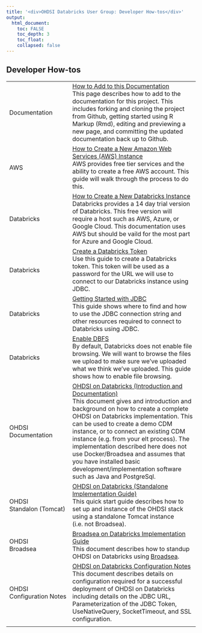 ---
title: '<div>OHDSI Databricks User Group: Developer How-tos</div>'
output:
  html_document:
    toc: FALSE
    toc_depth: 3
    toc_float:
    collapsed: false
---

<h2>Developer How-tos</h2>

<table class="table">
  <!--
  *
  * How to Add to this Documentation
  *
  * -->
  <tr>
    <td>Documentation</td>
    <td>
      [How to Add to this Documentation](developer-how-tos_documentation.html)<br/>
      This page describes how to add to the documentation for this project. 
      This includes forking and cloning the project from Github, 
      getting started using R Markup (Rmd), 
      editing and previewing a new page, 
      and committing the updated documentation back up to Github.  
    </td>
  </tr>
  <!--
  *
  * How to Create a New AWS Instance
  *
  * -->
  <tr>
    <td>AWS</td>
    <td>
      <a href="developer-how-tos_aws_setup.html">
        How to Create a New Amazon Web Services (AWS) Instance
      </a>
      <br/>
      AWS provides free tier services and the ability to create a free AWS account. 
      This guide will walk through the process to do this. 
    </td>
  </tr>
  <!--
  *
  * How to Create a New Databricks Instance
  *
  * -->
  <tr>
    <td>Databricks</td>
    <td>
      <a href="developer-how-tos_databricks-create-new-instance.html">
        How to Create a New Databricks Instance
      </a>
      <br/>
      Databricks provides a 14 day trial version of Databricks. 
      This free version will require a host such as AWS, Azure, or Google Cloud. 
      This documentation uses AWS but should be vaild for the most part for Azure and Google Cloud. 
    </td>
  </tr>
  <!--
  *
  * Create a Databricks Token
  *
  * -->
  <tr>
    <td>Databricks</td>
    <td>
      <a href="developer-how-tos_databricks-token.html">Create a Databricks Token</a>
      <br/>
      Use this guide to create a Databricks token. 
      This token will be used as a password for the URL we will use to connect to our Databricks instance using JDBC.
    </td>
  </tr>
  <!--
  *
  * Getting Started with JDBC
  *
  * -->
  <tr>
    <td>Databricks</td>
    <td>
      <a href="developer-how-tos_databricks-jdbc.html">Getting Started with JDBC</a>
      <br/>
      This guide shows where to find and how to use the JDBC connection string and other resources required to connect to Databricks using JDBC.
    </td>
  </tr>
  <!--
  *
  * Enable DBFS
  *
  * -->
  <tr>
    <td>Databricks</td>
    <td>
      <a href="developer-how-tos_databricks-enable-dbfs.html">Enable DBFS</a>
      <br/>
      By default, Databricks does not enable file browsing. 
      We will want to browse the files we upload to make sure we've uploaded what we think we've uploaded. 
      This guide shows how to enable file browsing. 
    </td>
  </tr>
  <!--
  *
  * OHDSI on Databricks (Introduction and Documentation)
  *
  * -->
  <tr>
    <td><nobr>OHDSI<br/>Documentation</td>
    <td>
    <a href="./developer-how-tos_ohdsi-on-databricks.html">OHDSI on Databricks (Introduction and Documentation)</a>
    <br/>
      This document gives and introduction and background on how to create a complete OHDSI on Databricks implementation. 
      This can be used to create a demo CDM instance, or to connect an existing CDM instance (e.g. from your elt process). 
      The implementation described here does not use Docker/Broadsea 
      and assumes that you have installed basic development/implementation software 
      such as Java and PostgreSql. 
    </td>
  </tr>
  <!--
  *
  * OHDSI on Databricks (Standalone Implementation Guide)
  *
  * -->
  <tr>
    <td><nobr>OHDSI<br/>Standalon&nbsp;(Tomcat)</td>
    <td>
    <a href="./developer-how-tos_ohdsi-on-databricks_quickstart-guide.html">OHDSI on Databricks (Standalone Implementation Guide)</a>
    <br/>
      This quick start guide describes how to set up and instance of the OHDSI stack using a standalone Tomcat instance (i.e. not Broadsea). 
    </td>
  </tr>
  <!--
  *
  * Broadsea on Databricks
  *
  * -->
  <tr>
    <td><nobr>OHDSI<br/>Broadsea</td>
    <td>
      <a href="./developer-how-tos_broadsea.html">Broadsea on Databricks Implementation Guide</a>
      <br/>
      This document describes how to standup OHDSI on Databricks using 
      <a href="https://github.com/OHDSI/Broadsea">Broadsea</a>.
    </td>
  </tr>
  <!--
  *
  * OHDSI on Databricks Configuration Notes
  *
  * -->
  <tr>
    <td><nobr>OHDSI<br/>Configuration&nbsp;Notes</td>
    <td>
      <a href="./developer-how-tos_ohdsi-on-databricks-url.html">OHDSI on Databricks Configuration Notes</a>
      <br/>
      This document describes details on configuration required for a successful deployment of OHDSI on Databricks 
      including details on the JDBC URL, Parameterization of the JDBC Token, UseNativeQuery, SocketTimeout, and SSL configuration. 
    </td>
  </tr>
  <!--
  *
  * Blank row (to give line at the bottom of the table)
  *
  * -->
  <tr>
    <td></td>
    <td></td>
  </tr>
</table>
  
  
  
  
